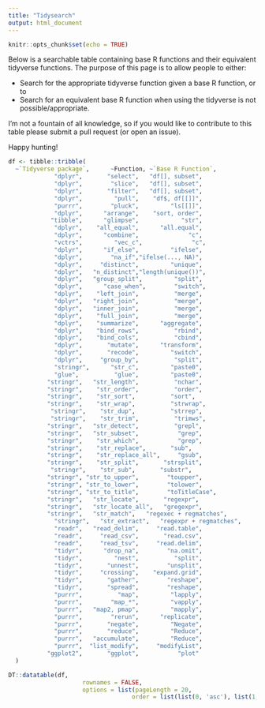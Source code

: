 ```yaml
---
title: "Tidysearch"
output: html_document
---
```


```r
knitr::opts_chunk$set(echo = TRUE)
```

Below is a searchable table containing base R functions and their equivalent tidyverse functions. The purpose of this page is to allow people to either:

* Search for the appropriate tidyverse function given a base R function, or to
* Search for an equivalent base R function when using the tidyverse is not possible/appropriate.

I'm not a fountain of all knowledge, so if you would like to contribute to this table please submit a pull request (or open an issue).

Happy hunting!

```r
df <- tibble::tribble(
  ~`Tidyverse package`,      ~Function, ~`Base R Function`,
             "dplyr",       "select",   "df[], subset",
             "dplyr",        "slice",   "df[], subset",
             "dplyr",       "filter",   "df[], subset",
             "dplyr",         "pull",    "df$, df[[]]",
             "purrr",        "pluck",         "ls[[]]",
             "dplyr",      "arrange",    "sort, order",
            "tibble",      "glimpse",            "str",
             "dplyr",    "all_equal",      "all.equal",
             "dplyr",      "combine",              "c",
             "vctrs",         "vec_c",              "c",
             "dplyr",      "if_else",         "ifelse",
             "dplyr",        "na_if","ifelse(..., NA)",
             "dplyr",     "distinct",         "unique",
             "dplyr",   "n_distinct","length(unique())",
             "dplyr",   "group_split",         "split",
             "dplyr",      "case_when",        "switch",
             "dplyr",    "left_join",          "merge",
             "dplyr",   "right_join",          "merge",
             "dplyr",   "inner_join",          "merge",
             "dplyr",    "full_join",          "merge",
             "dplyr",    "summarize",      "aggregate",
             "dplyr",    "bind_rows",          "rbind",
             "dplyr",    "bind_cols",          "cbind",
             "dplyr",       "mutate",      "transform",
             "dplyr",       "recode",         "switch",
             "dplyr",     "group_by",          "split",
             "stringr",      "str_c",         "paste0",
             "glue",          "glue",         "paste0",
           "stringr",   "str_length",          "nchar",
           "stringr",    "str_order",          "order",
           "stringr",    "str_sort",          "sort",  
           "stringr",    "str_wrap",          "strwrap",    
            "stringr",    "str_dup",          "strrep",
            "stringr",    "str_trim",          "trimws",  
           "stringr",   "str_detect",          "grepl",
           "stringr",   "str_subset",           "grep",
           "stringr",    "str_which",           "grep",
           "stringr",    "str_replace",       "sub",  
           "stringr",    "str_replace_all",     "gsub",
           "stringr",    "str_split",       "strsplit",
            "stringr",    "str_sub",       "substr",
           "stringr", "str_to_upper",        "toupper",
           "stringr", "str_to_lower",        "tolower",
           "stringr", "str_to_title",        "toTitleCase",  
           "stringr",   "str_locate",       "regexpr",
           "stringr",   "str_locate_all",   "gregexpr",
           "stringr",   "str_match",   "regexec + regmatches",
             "stringr",   "str_extract",   "regexpr + regmatches",
             "readr",   "read_delim",     "read.table",
             "readr",     "read_csv",       "read.csv",
             "readr",     "read_tsv",     "read.delim",
             "tidyr",      "drop_na",        "na.omit",
             "tidyr",         "nest",          "split",
             "tidyr",       "unnest",        "unsplit",
             "tidyr",     "crossing",    "expand.grid",
             "tidyr",       "gather",        "reshape",
             "tidyr",       "spread",        "reshape",
             "purrr",          "map",         "lapply",            
             "purrr",        "map_*",         "vapply",               
             "purrr",   "map2, pmap",         "mapply",
             "purrr",        "rerun",      "replicate",
             "purrr",       "negate",         "Negate",
             "purrr",       "reduce",         "Reduce",
             "purrr",   "accumulate",         "Reduce",
             "purrr",  "list_modify",     "modifyList",
           "ggplot2",       "ggplot",           "plot"
  )
```

```r
DT::datatable(df, 
                     rownames = FALSE,
                     options = list(pageLength = 20,
                                   order = list(list(0, 'asc'), list(1, 'asc'))))

```